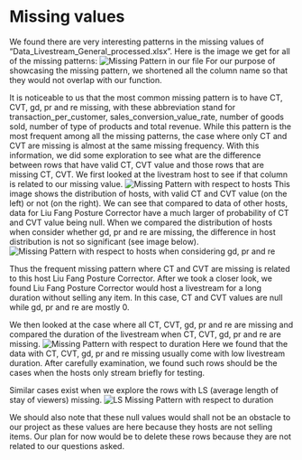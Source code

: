 # Missing values

We found there are very interesting patterns in the missing values of "Data_Livestream_General_processed.xlsx". Here is the image we get for all of the missing patterns:
![Missing Pattern in our file](Missing Patterns.png)
For our purpose of showcasing the missing pattern, we shortened all the column name so that they would not overlap with our function. 

It is noticeable to us that the most common missing pattern is to have CT, CVT, gd, pr and re missing, with these abbreviation stand for transaction_per_customer, sales_conversion_value_rate, number of goods sold, number of type of products and total revenue. While this pattern is the most frequent among all the missing patterns, the case where only CT and CVT are missing is almost at the same missing frequency.
With this information, we did some exploration to see what are the difference between rows that have valid CT, CVT value and those rows that are missing CT, CVT. We first looked at the livestram host to see if that column is related to our missing value. 
![Missing Pattern with respect to hosts](missing pattern with hosts.png)
This image shows the distribution of hosts, with valid CT and CVT value (on the left) or not (on the right). We can see that compared to data of other hosts, data for Liu Fang Posture Corrector have a much larger of probability of CT and CVT value being null. When we compared the distribution of hosts when consider whether gd, pr and re are missing, the difference in host distribution is not so significant (see image below). 
![Missing Pattern with respect to hosts when considering gd, pr and re](missing patterns with hosts not significance.png)

Thus the frequent missing pattern where CT and CVT are missing is related to this host Liu Fang Posture Corrector. After we took a closer look, we found Liu Fang Posture Corrector would host a livestream for a long duration without selling any item. In this case, CT and CVT values are null while gd, pr and re are mostly 0. 

We then looked at the case where all CT, CVT, gd, pr and re are missing and compared the duration of the livestream when CT, CVT, gd, pr and re are missing. 
![Missing Pattern with respect to duration](missing pattern with respect to duration.png)
Here we found that the data with CT, CVT, gd, pr and re missing usually come with low livestream duration. After carefully examination, we found such rows should be the cases when the hosts only stream briefly for testing. 

Similar cases exist when we explore the rows with LS (average length of stay of viewers) missing. 
![LS Missing Pattern with respect to duration](missing pattern with duration ls missing.png)

We should also note that these null values would shall not be an obstacle to our project as these values are here because they hosts are not selling items. Our plan for now would be to delete these rows because they are not related to our questions asked. 

